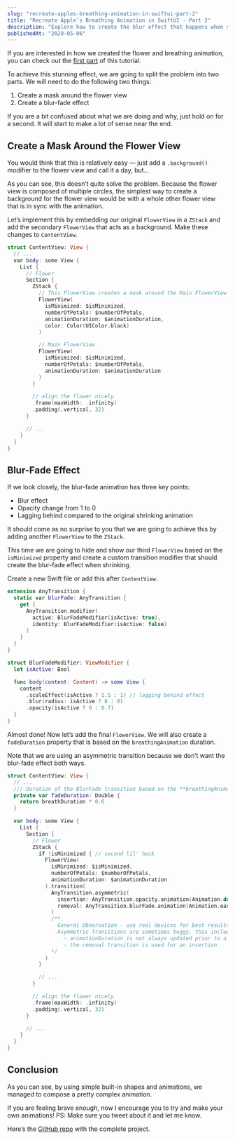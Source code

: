 ```yaml
---
slug: "recreate-apples-breathing-animation-in-swiftui-part-2"
title: "Recreate Apple’s Breathing Animation in SwiftUI - Part 2"
description: "Explore how to create the blur effect that happens when you start breathing"
publishedAt: "2020-05-06"
---
```



<FancyImage
  src="/images/journal/recreate-apples-breathing-animation-in-swiftui-part-2/1.png"
  alt="Blur-fade effect"
  caption="Blur-fade effect"
  width="1031"
  height="669"
/>

If you are interested in how we created the flower and breathing animation, you can check out the [first part](/journal/recreate-apples-breathing-animation-in-swiftui-part-1) of this tutorial.

To achieve this stunning effect, we are going to split the problem into two parts. We will need to do the following two things:

1. Create a mask around the flower view
2. Create a blur-fade effect

If you are a bit confused about what we are doing and why, just hold on for a second. It will start to make a lot of sense near the end.

## Create a Mask Around the Flower View

You would think that this is relatively easy — just add a `.background()` modifier to the flower view and call it a day, but…

<FancyImage
  src="/images/journal/recreate-apples-breathing-animation-in-swiftui-part-2/2.png"
  alt="Mask using background modifier"
  caption="Mask using background modifier"
  width="1087"
  height="671"
/>

As you can see, this doesn’t quite solve the problem. Because the flower view is composed of multiple circles, the simplest way to create a background for the flower view would be with a whole other flower view that is in sync with the animation.

Let’s implement this by embedding our original `FlowerView` in a `ZStack` and add the secondary `FlowerView` that acts as a background. Make these changes to `ContentView`.

```swift
struct ContentView: View {
  // ...
  var body: some View {
    List {
      // Flower
      Section {
        ZStack {
          // This FlowerView creates a mask around the Main FlowerView
          FlowerView(
            isMinimized: $isMinimized,
            numberOfPetals: $numberOfPetals,
            animationDuration: $animationDuration,
            color: Color(UIColor.black)
          )

          // Main FlowerView
          FlowerView(
            isMinimized: $isMinimized,
            numberOfPetals: $numberOfPetals,
            animationDuration: $animationDuration
          )
        }

        // align the flower nicely
        .frame(maxWidth: .infinity)
        .padding(.vertical, 32)
      }

      // ...
    }
  }
}
```

<FancyImage
  src="/images/journal/recreate-apples-breathing-animation-in-swiftui-part-2/3.gif"
  alt="Side by side example of animated flowers"
  caption="Side by side example"
  width="640"
  height="396"
/>

## Blur-Fade Effect

If we look closely, the blur-fade animation has three key points:

- Blur effect
- Opacity change from 1 to 0
- Lagging behind compared to the original shrinking animation

<FancyImage
  src="/images/journal/recreate-apples-breathing-animation-in-swiftui-part-2/4.gif"
  alt="BlurFade Effect"
  caption="BlurFade Effect"
  width="640"
  height="419"
/>

It should come as no surprise to you that we are going to achieve this by adding another `FlowerView` to the `ZStack`.

This time we are going to hide and show our third `FlowerView` based on the `isMinimized` property and create a custom transition modifier that should create the blur-fade effect when shrinking.

Create a new Swift file or add this after `ContentView`.

```swift
extension AnyTransition {
  static var blurFade: AnyTransition {
    get {
      AnyTransition.modifier(
        active: BlurFadeModifier(isActive: true),
        identity: BlurFadeModifier(isActive: false)
      )
    }
  }
}

struct BlurFadeModifier: ViewModifier {
  let isActive: Bool

  func body(content: Content) -> some View {
    content
      .scaleEffect(isActive ? 1.5 : 1) // lagging behind effect
      .blur(radius: isActive ? 8 : 0)
      .opacity(isActive ? 0 : 0.7)
  }
}
```

Almost done! Now let’s add the final `FlowerView`. We will also create a `fadeDuration` property that is based on the `breathingAnimation` duration.

Note that we are using an asymmetric transition because we don’t want the blur-fade effect both ways.

```swift
struct ContentView: View {
  // ...
  /// Duration of the BlurFade transition based on the **breathingAnimation**
  private var fadeDuration: Double {
    return breathDuration * 0.6
  }

  var body: some View {
    List {
      Section {
        // Flower
        ZStack {
          if !isMinimized { // second lil' hack
            FlowerView(
              isMinimized: $isMinimized,
              numberOfPetals: $numberOfPetals,
              animationDuration: $animationDuration
            ).transition(
              AnyTransition.asymmetric(
                insertion: AnyTransition.opacity.animation(Animation.default.delay(animationDuration)),
                removal: AnyTransition.blurFade.animation(Animation.easeIn(duration: fadeDuration))
              )
              /**
                General Observation - use real devices for best results
                Asymmetric Transitions are sometimes buggy, this includes:
                  - animationDuration is not always updated prior to a change
                  - the removal transition is used for an insertion
              */
            )
          }

          // ...
        }

        // align the flower nicely
        .frame(maxWidth: .infinity)
        .padding(.vertical, 32)
      }

      // ...
    }
  }
}
```

<FancyImage
  src="/images/journal/recreate-apples-breathing-animation-in-swiftui-part-2/5.gif"
  alt="Final product showcase"
  caption="Final product"
  width="1280"
  height="720"
/>

## Conclusion

As you can see, by using simple built-in shapes and animations, we managed to compose a pretty complex animation.

If you are feeling brave enough, now I encourage you to try and make your own animations! PS: Make sure you tweet about it and let me know.

Here’s the [GitHub repo](https://github.com/Pondorasti/WatchOSBreathingAnimation) with the complete project.

